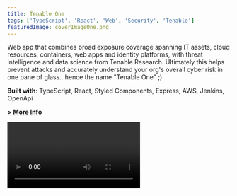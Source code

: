 ```yaml
---
title: Tenable One
tags: ['TypeScript', 'React', 'Web', 'Security', 'Tenable']
featuredImage: coverImageOne.png
---
```


Web app that combines broad exposure coverage spanning IT assets, cloud resources, containers, web apps and identity platforms, with threat intelligence and data science from Tenable Research. Ultimately this helps prevent attacks and accurately understand your org's overall cyber risk in one pane of glass...hence the name "Tenable One" ;)

**Built with**: TypeScript, React, Styled Components, Express, AWS, Jenkins, OpenApi

**[> More Info](https://www.tenable.com/products/tenable-one)**


<Video url="one" />

